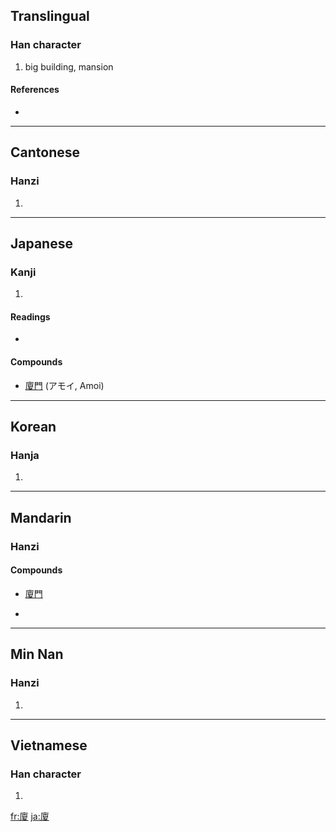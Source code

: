 {{also|厦}}
==Translingual==

===Han character===
{{Han char|rn=53|rad=广|as=10|sn=13|four=0024<sub>7</sub>|canj=戈一山水 (IMUE)}}

# big building, mansion

====References====
* {{Han ref|kx=0349.070|dkj=09435|dj=0659.310|hdz=20894.180|uh=5EC8|ud=24264|bh=B748|bd=46920}}

----

==Cantonese==

===Hanzi===
{{yue-hanzi|jyut=|y=ha6|sim=厦}}

# {{defn|Cantonese|sort=广10}}

----

==Japanese==

===Kanji===
{{ja-kanji|grade=|rs=广10}}

# {{defn|Japanese}}

====Readings====
* {{ja-readings|on=[[か]] (ka), [[さ]] (sa)|kun=[[いえ]] (ie), [[ひさし]] (hisashi)}}

====Compounds====
* [[廈門]] (アモイ, Amoi)

----

==Korean==

===Hanja===
{{ko-hanja|hangeul=하|rv=ha|mr=ha}}

# {{defn|Korean|sort=广10}}

----

==Mandarin==

===Hanzi===
{{cmn-hanzi|sim=厦|pin=[[xià]] ([[xia4]]), [[shà]], ([[sha4]])|wg=hsia<sup>4</sup>, sha<sup>4</sup>}}

====Compounds====
* [[廈門]]

* {{defn|Mandarin|sort=广10}}

----

==Min Nan==

===Hanzi===
{{nan-hanzi|poj=hā, ē}}

# {{defn|Min Nan}}

----

==Vietnamese==

===Han character===
{{vi-hantu|[[hạ]], [[hè]]}}

# {{defn|Vietnamese}}

[[fr:廈]]
[[ja:廈]]